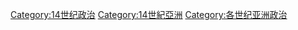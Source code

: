 [[Category:14世纪政治|Category:14世纪政治]]
[[Category:14世紀亞洲|Category:14世紀亞洲]]
[[Category:各世纪亚洲政治|Category:各世纪亚洲政治]]